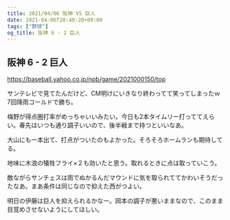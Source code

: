 ```yaml
---
title: 2021/04/06 阪神 VS 巨人
date: 2021-04-06T20:40:20+09:00
tags: ["野球"]
og_title: 阪神 6 - 2 巨人
---
```


## 阪神 6 - 2 巨人

https://baseball.yahoo.co.jp/npb/game/2021000150/top

サンテレビで見てたんだけど、CM明けにいきなり終わってて笑ってしまったｗ 7回降雨コールドで勝ち。

梅野が得点圏打率がめっちゃいいみたい。今日も2本タイムリー打っててえらい。春先はいつも通り調子いいので、後半戦まで持つといいなあ。

大山にも一本出て、打点がついたのもよかった。そろそろホームランも期待してる。

地味に木浪の犠牲フライ×２も効いたと思う。取れるときに点は取っていこう。

敵ながらサンチェスは雨でぬかるんだマウンドに気を取られててかわいそうだったなあ。まあ条件は同じなので抑えた西がつよい。

明日の伊藤は巨人を抑えられるかなー。岡本の調子が悪いままなので、このまま目覚めさせないようにしてほしい。
